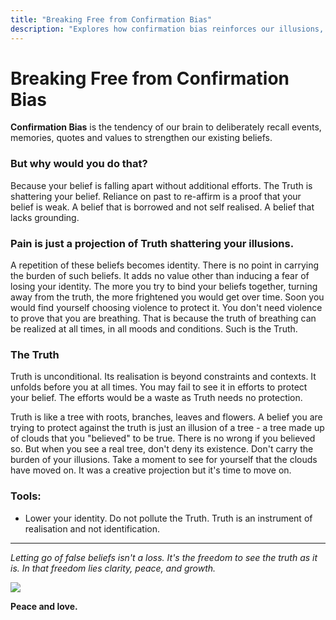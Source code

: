 ```yaml
---
title: "Breaking Free from Confirmation Bias"
description: "Explores how confirmation bias reinforces our illusions, keep us from the truth and how to break free."
---
```


# Breaking Free from Confirmation Bias

**Confirmation Bias** is the tendency of our brain to deliberately recall events, memories, quotes and values to strengthen our existing beliefs.
### But why would you do that?
Because your belief is falling apart without additional efforts. The Truth is shattering your belief. Reliance on past to re-affirm is a proof that your belief is weak. A belief that is borrowed and not self realised. A belief that lacks grounding.
### Pain is just a projection of Truth shattering your illusions.
A repetition of these beliefs becomes identity. There is no point in carrying the burden of such beliefs. It adds no value other than inducing a fear of losing your identity. The more you try to bind your beliefs together, turning away from the truth, the more frightened you would get over time. Soon you would find yourself choosing violence to protect it. You don't need violence to prove that you are breathing. That is because the truth of breathing can be realized at all times, in all moods and conditions. Such is the Truth.
### The Truth
Truth is unconditional. Its realisation is beyond constraints and contexts. It unfolds before you at all times. You may fail to see it in efforts to protect your belief. The efforts would be a waste as Truth needs no protection.

Truth is like a tree with roots, branches, leaves and flowers. A belief you are trying to protect against the truth is just an illusion of a tree - a tree made up of clouds that you "believed" to be true. There is no wrong if you believed so. But when you see a real tree, don't deny its existence. Don't carry the burden of your illusions. Take a moment to see for yourself that the clouds have moved on. It was a creative projection but it's time to move on.
### Tools:
- Lower your identity. Do not pollute the Truth. Truth is an instrument of realisation and not identification.

---

*Letting go of false beliefs isn't a loss. It's the freedom to see the truth as it is. In that freedom lies clarity, peace, and growth.*

![](https://ik.imagekit.io/zmc91qb0y1t/portfolio/blogs/breaking-free-from-confirmation-bias/20240913_142330-EDIT_6hQerigO5.jpg?updatedAt=1737806777316)

**Peace and love.**
